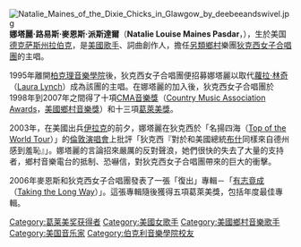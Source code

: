 {{blpunsourced|time=2016-05-23T06:15:29+00:00}}
{{expand english|time=2019-11-02}}
{{藝人
| 姓名 = 娜塔丽·麦恩斯
| 類型 = 女歌手
| 圖片 = Natalie Maines in Austin, Texas.jpg
| 圖片簡介 = 娜塔丽·麦恩斯
| 圖片尺寸 = 
| birthname = Natalie Louise Maines Pasdar
| birthdate = {{bda|1974|10|14}}
| birthplace={{USA}}[[德克萨斯州|德克萨斯州]][[拉伯克_(德克薩斯州)|拉伯克]]  
| 音樂類型 = [[另類鄉村|另類鄉村]]，[[鄉村搖滾|鄉村搖滾]]，[[鄉村|鄉村]]
| 母校 = [[德克薩斯理工大學|德克薩斯理工大學]]
| 職業 = [[歌手|歌手]]，歌曲創作人
| 演奏乐器 = 人聲，[[吉他|吉他]]
| 活躍年代 = 1995年－現在
| 唱片公司 = SonyBMG，Open Wide，Columbia
| 網站 = {{official|http://nataliemainesmusic.com/}}
| 相关团体 = [[狄克西女子合唱團|狄克西女子合唱團]]
}}
[[File:Natalie_Maines_of_the_Dixie_Chicks_in_Glawgow_by_deebeeandswivel.jpg|thumb]]
'''娜塔麗·路易斯·麥恩斯·派斯達爾'''（'''Natalie Louise Maines Pasdar'''，{{bd|1974年|10月14日||catldx=Maines}}），生於美国[[德克萨斯州|德克萨斯州]][[拉伯克_(德克薩斯州)|拉伯克]]，是[[美國|美國]][[歌手|歌手]]、詞曲創作人，擔任[[另類鄉村|另類鄉村]]樂團[[狄克西女子合唱團|狄克西女子合唱團]]的主唱。

1995年離開[[柏克理音樂學院|柏克理音樂學院]]後，狄克西女子合唱團便招募娜塔麗以取代[[蘿拉·林奇|蘿拉·林奇]]（[[w:Laura_Lynch|Laura Lynch]]）成為該團的主唱。在娜塔麗的加入後，狄克西女子合唱團於1998年到2007年之間得了十項[[CMA音樂獎|CMA音樂獎]]（[[w:Country_Music_Association_Awards|Country Music Association Awards]]，[[美國鄉村音樂獎|美國鄉村音樂獎]]）和十三項[[葛萊美獎|葛萊美獎]]。

2003年，在美國出兵[[伊拉克|伊拉克]]的前夕，娜塔麗在狄克西於「名揚四海（[[w:Top_of_the_World_Tour|Top of the World Tour]]）」的[[倫敦|倫敦]][[演唱會|演唱會]]上批評「狄克西『對於和美國總統[[乔治·沃克·布什|布什]]同樣來自德州感到羞恥』」。娜塔麗的言論招來嚴厲的反對聲浪，她們很快的失去了大量的支持者，鄉村音樂電台的抵制、恐嚇信，對狄克西女子合唱團帶來的巨大的衝擊。

2006年麥恩斯和狄克西女子合唱團發表了一張「復出」專輯－「[[有志竟成|有志竟成]]（[[w:Taking_the_Long_Way|Taking the Long Way]]）」。這張專輯隨後獲得五項葛萊美獎，包括年度最佳專輯。

{{Authority control}}
{{DEFAULTSORT:Maines, Natalie}}
[[Category:葛莱美奖获得者|Category:葛莱美奖获得者]]
[[Category:美國女歌手|Category:美國女歌手]]
[[Category:美國鄉村音樂歌手|Category:美國鄉村音樂歌手]]
[[Category:美国音乐家|Category:美国音乐家]]
[[Category:伯克利音樂學院校友|Category:伯克利音樂學院校友]]